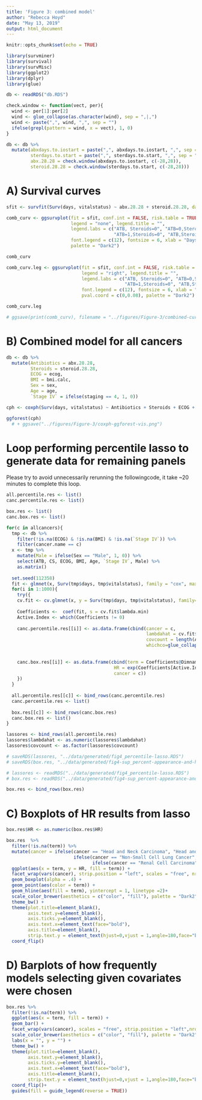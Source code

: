 ```yaml
---
title: 'Figure 3: combined model'
author: "Rebecca Hoyd"
date: "May 13, 2019"
output: html_document
---
```


```r
knitr::opts_chunk$set(echo = TRUE)

library(survminer)
library(survival)
library(survMisc)
library(ggplot2)
library(dplyr)
library(glue)
```


```r
db <- readRDS("db.RDS")
```

```r
check.window <- function(vect, per){
  wind <- per[1]:per[2]
  wind <- glue_collapse(as.character(wind), sep = ",|,")
  wind <- paste(",", wind, ",", sep = "")
  ifelse(grepl(pattern = wind, x = vect), 1, 0)
}

db <- db %>%
  mutate(abxdays.to.iostart = paste(",", abxdays.to.iostart, ",", sep = ""),
         sterdays.to.start = paste(",", sterdays.to.start, ",", sep = ""),
         abx.28.28 = check.window(abxdays.to.iostart, c(-28,28)),
         steroid.28.28 = check.window(sterdays.to.start, c(-28,28)))
```

# A) Survival curves
```r
sfit <- survfit(Surv(days, vitalstatus) ~ abx.28.28 + steroid.28.28, data = db)

comb_curv <- ggsurvplot(fit = sfit, conf.int = FALSE, risk.table = TRUE, pval = TRUE, ylab = "", 
                        legend = "none", legend.title = "", 
                        legend.labs = c("ATB, Steroids=0", "ATB=0,Steroids=1",
                                        "ATB=1,Steroids=0", "ATB,Steroids = 1"),
                        font.legend = c(12), fontsize = 6, xlab = "Days", pval.coord = c(0,0.08), 
                        palette = "Dark2")

comb_curv
```

```r
comb_curv.leg <- ggsurvplot(fit = sfit, conf.int = FALSE, risk.table = TRUE, pval = TRUE,
                            legend = "right", legend.title = "", 
                            legend.labs = c("ATB, Steroids=0", "ATB=0,Steroids=1", 
                                            "ATB=1,Steroids=0", "ATB,Steroids = 1"), 
                            font.legend = c(12), fontsize = 6, xlab = "Days",
                            pval.coord = c(0,0.08), palette = "Dark2")

comb_curv.leg
```

```r
# ggsave(print(comb_curv), filename = "../figures/Figure-3/combined-curve.png", device = "png")
```

# B) Combined model for all cancers
```r
db <- db %>%
  mutate(Antibiotics = abx.28.28,
         Steroids = steroid.28.28,
         ECOG = ecog,
         BMI = bmi.calc,
         Sex = sex,
         Age = age,
         `Stage IV` = ifelse(staging == 4, 1, 0))

cph <- coxph(Surv(days, vitalstatus) ~ Antibiotics + Steroids + ECOG + `Stage IV` + BMI + Sex + Age, data = db)

ggforest(cph) 
  # + ggsave("../figures/Figure-3/coxph-ggforest-vis.png")
```


# Loop performing percentile lasso to generate data for remaining panels

Please try to avoid unnecessarily rerunning the followingcode, it take ~20 minutes to complete this loop.
```r
all.percentile.res <- list()
canc.percentile.res <- list()

box.res <- list()
canc.box.res <- list()

for(c in allcancers){
  tmp <- db %>%
    filter(!is.na(ECOG) & !is.na(BMI) & !is.na(`Stage IV`)) %>%
    filter(cancer.name == c)
  x <- tmp %>%
    mutate(Male = ifelse(Sex == "Male", 1, 0)) %>%
    select(ATB, CS, ECOG, BMI, Age, `Stage IV`, Male) %>%
    as.matrix()
  
  set.seed(112358)
  fit <- glmnet(x, Surv(tmp$days, tmp$vitalstatus), family = "cox", maxit = 1000)
  for(i in 1:1000){
    try({
    cv.fit <- cv.glmnet(x, y = Surv(tmp$days, tmp$vitalstatus), family="cox", maxit = 1000)
    
    Coefficients <-  coef(fit, s = cv.fit$lambda.min)
    Active.Index <- which(Coefficients != 0)
    
    canc.percentile.res[[i]] <- as.data.frame(cbind(cancer = c,
                                                    lambdahat = cv.fit$lambda.min,
                                                    covcount = length(Active.Index),
                                                    whichco=glue_collapse(Coefficients@Dimnames[[1]][Active.Index],
                                                                            sep = "+")))
    
    canc.box.res[[i]] <- as.data.frame(cbind(term = Coefficients@Dimnames[[1]][Active.Index], 
                                        HR = exp(Coefficients[Active.Index]),
                                        cancer = c))
    })
  }
  
  all.percentile.res[[c]] <- bind_rows(canc.percentile.res)
  canc.percentile.res <- list()
  
  box.res[[c]] <- bind_rows(canc.box.res)
  canc.box.res <- list()
}

lassores <- bind_rows(all.percentile.res)
lassores$lambdahat <- as.numeric(lassores$lambdahat)
lassores$covcount <- as.factor(lassores$covcount)

# saveRDS(lassores, "../data/generated/fig4_percentile-lasso.RDS")
# saveRDS(box.res, "../data/generated/fig4-sup_percent-appearance-and-hr_boxplots")
```

```r
# lassores <- readRDS("../data/generated/fig4_percentile-lasso.RDS")
# box.res <- readRDS("../data/generated/fig4-sup_percent-appearance-and-hr_boxplots.RDS")
```

```r
box.res <- bind_rows(box.res)
```

# C) Boxplots of HR results from lasso

```r
box.res$HR <- as.numeric(box.res$HR)

box.res  %>%
  filter(!is.na(term)) %>%
  mutate(cancer = ifelse(cancer == "Head and Neck Carcinoma", "Head and Neck \nCarcinoma", 
                         ifelse(cancer == "Non-Small Cell Lung Cancer", "Non-Small Cell \nLung Cancer", 
                                ifelse(cancer == "Renal Cell Carcinoma", "Renal Cell \nCarcinoma", cancer)))) %>%
  ggplot(aes(x = term, y = HR, fill = term)) +
  facet_wrap(vars(cancer), strip.position = "left", scales = "free", nrow = 9) + 
  geom_boxplot(alpha = .4) +
  geom_point(aes(color = term)) +
  geom_hline(aes(fill = term), yintercept = 1, linetype =2)+
  scale_color_brewer(aesthetics = c("color", "fill"), palette = "Dark2") +
  theme_bw() +
  theme(plot.title=element_blank(),
        axis.text.y=element_blank(),
        axis.ticks.y=element_blank(),
        axis.text.x=element_text(face="bold"),
        axis.title=element_blank(),
        strip.text.y = element_text(hjust=0,vjust = 1,angle=180,face="bold", size = 12)) +
  coord_flip() 
```


# D) Barplots of how frequently models selecting given covariates were chosen

```r
box.res %>%
  filter(!is.na(term)) %>%
  ggplot(aes(x = term, fill = term)) + 
  geom_bar() +
  facet_wrap(vars(cancer), scales = "free", strip.position = "left",nrow = 9) +
  scale_color_brewer(aesthetics = c("color", "fill"), palette = "Dark2", name = "Covariate") +
  labs(x = "", y = "") +
  theme_bw() +
  theme(plot.title=element_blank(),
        axis.text.y=element_blank(),
        axis.ticks.y=element_blank(),
        axis.text.x=element_text(face="bold"),
        axis.title=element_blank(),
        strip.text.y = element_text(hjust=0,vjust = 1,angle=180,face="bold")) +
  coord_flip()+
  guides(fill = guide_legend(reverse = TRUE)) 
```